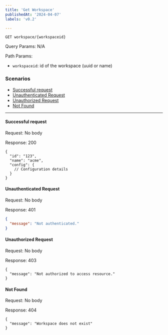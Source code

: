```yaml
---
title: 'Get Workspace'
publishedAt: '2024-04-07'
labels: 'v0.2'

---
```


`GET workspace/{workspaceid}`

Query Params: N/A

Path Params: 
- `workspaceid`: id of the workspace (uuid or name)

### Scenarios

- [Successful request](#successful-request)
- [Unauthenticated Request](#unauthenticated-request)
- [Unauthorized Request](#unauthorized-request)
- [Not Found](#not-found)

---

#### Successful request

Request: No body

Response: 200

```
{
  "id": "123",
  "name": "acme",
  "config": {
    // Configuration details
  }
}
```
#### Unauthenticated Request

Request: No body

Response: 401

```json
{
  "message": "Not authenticated."
}
```

#### Unauthorized Request

Request: No body

Response: 403

```
{
  "message": "Not authorized to access resource."
}
```

#### Not Found

Request: No body

Response: 404

```
{
  "message": "Workspace does not exist"
}
```
